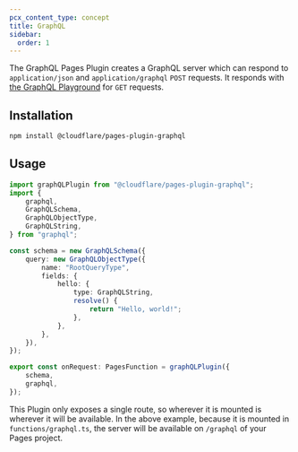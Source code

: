 ```yaml
---
pcx_content_type: concept
title: GraphQL
sidebar:
  order: 1
---
```


The GraphQL Pages Plugin creates a GraphQL server which can respond to `application/json` and `application/graphql` `POST` requests. It responds with [the GraphQL Playground](https://github.com/graphql/graphql-playground) for `GET` requests.

## Installation

```sh
npm install @cloudflare/pages-plugin-graphql
```

## Usage

```typescript
import graphQLPlugin from "@cloudflare/pages-plugin-graphql";
import {
	graphql,
	GraphQLSchema,
	GraphQLObjectType,
	GraphQLString,
} from "graphql";

const schema = new GraphQLSchema({
	query: new GraphQLObjectType({
		name: "RootQueryType",
		fields: {
			hello: {
				type: GraphQLString,
				resolve() {
					return "Hello, world!";
				},
			},
		},
	}),
});

export const onRequest: PagesFunction = graphQLPlugin({
	schema,
	graphql,
});
```

This Plugin only exposes a single route, so wherever it is mounted is wherever it will be available. In the above example, because it is mounted in `functions/graphql.ts`, the server will be available on `/graphql` of your Pages project.
